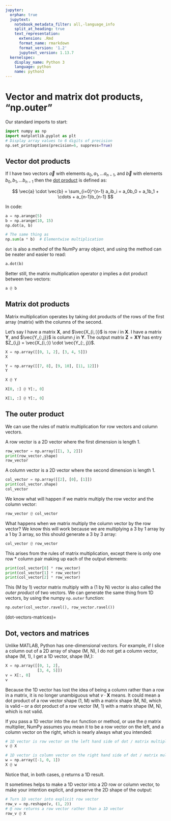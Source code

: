 ```yaml
---
jupyter:
  orphan: true
  jupytext:
    notebook_metadata_filter: all,-language_info
    split_at_heading: true
    text_representation:
      extension: .Rmd
      format_name: rmarkdown
      format_version: '1.2'
      jupytext_version: 1.13.7
  kernelspec:
    display_name: Python 3
    language: python
    name: python3
---
```


# Vector and matrix dot products, “np.outer”

Our standard imports to start:

```python
import numpy as np
import matplotlib.pyplot as plt
# Display array values to 6 digits of precision
np.set_printoptions(precision=6, suppress=True)
```

## Vector dot products

If I have two vectors $\vec{a}$ with elements $a_0, a_1, ...
a_{n-1}$, and $\vec{b}$ with elements $b_0, b_1, ... b_{n-1}$
then the [dot product](https://en.wikipedia.org/wiki/Dot_product) is
defined as:

$$
\vec{a} \cdot \vec{b} = \sum_{i=0}^{n-1} a_ib_i = a_0b_0 + a_1b_1 + \cdots + a_{n-1}b_{n-1}
$$

In code:

```python
a = np.arange(5)
b = np.arange(10, 15)
np.dot(a, b)
```

```python
# The same thing as
np.sum(a * b)  # Elementwise multiplication
```

`dot` is also a *method* of the NumPy array object, and using the method can
be neater and easier to read:

```python
a.dot(b)
```

Better still, the matrix multiplication operator `@` implies a dot product between two vectors:

```python
a @ b
```


## Matrix dot products


Matrix multiplication operates by taking dot products of the rows of the first
array (matrix) with the columns of the second.

Let’s say I have a matrix $\mathbf{X}$, and $\vec{X_{i,:}}$ is row
$i$ in $\mathbf{X}$. I have a matrix $\mathbf{Y}$, and
$\vec{Y_{:,j}}$ is column $j$ in $\mathbf{Y}$. The output
matrix $\mathbf{Z} = \mathbf{X} \mathbf{Y}$ has entry $Z_{i,j} =
\vec{X_{i,:}} \cdot \vec{Y_{:, j}}$.

```python
X = np.array([[0, 1, 2], [3, 4, 5]])
X
```

```python
Y = np.array([[7, 8], [9, 10], [11, 12]])
Y
```

```python
X @ Y
```

```python
X[0, :] @ Y[:, 0]
```

```python
X[1, :] @ Y[:, 0]
```

## The outer product


We can use the rules of matrix multiplication for row vectors and column
vectors.

A row vector is a 2D vector where the first dimension is length 1.

```python
row_vector = np.array([[1, 3, 2]])
print(row_vector.shape)
row_vector
```

A column vector is a 2D vector where the second dimension is length 1.

```python
col_vector = np.array([[2], [0], [1]])
print(col_vector.shape)
col_vector
```

We know what will happen if we matrix multiply the row vector and the column
vector:

```python
row_vector @ col_vector
```

What happens when we matrix multiply the column vector by the row vector? We
know this will work because we are multiplying a 3 by 1 array by a 1 by 3
array, so this should generate a 3 by 3 array:

```python
col_vector @ row_vector
```

This arises from the rules of matrix multiplication, except there is only one
row \* column pair making up each of the output elements:

```python
print(col_vector[0] * row_vector)
print(col_vector[1] * row_vector)
print(col_vector[2] * row_vector)
```

This (M by 1) vector matrix multiply with a (1 by N) vector is also called the
*outer product* of two vectors. We can generate the same thing from 1D
vectors, by using the numpy `np.outer` function:

```python
np.outer(col_vector.ravel(), row_vector.ravel())
```

(dot-vectors-matrices)=

## Dot, vectors and matrices

Unlike MATLAB, Python has one-dimensional vectors. For example, if I slice a
column out of a 2D array of shape (M, N), I do not get a column vector, shape
(M, 1), I get a 1D vector, shape (M,):

```python
X = np.array([[0, 1, 2],
              [3, 4, 5]])
v = X[:, 0]
v
```

Because the 1D vector has lost the idea of being a column rather than a row in
a matrix, it is no longer unambiguous what $v \cdot \mathbf{X}$ means.  It
could mean a dot product of a row vector shape (1, M) with a matrix shape
(M, N), which is valid – or a dot product of a row vector (M, 1) with a
matrix shape (M, N), which is not valid.

If you pass a 1D vector into the `dot` function or method, or use the `@`
matrix multiplier, NumPy assumes you mean it to be a row vector on the left,
and a column vector on the right, which is nearly always what you intended:

```python
# 1D vector is row vector on the left hand side of dot / matrix multiply.
v @ X
```

```python
# 1D vector is column vector on the right hand side of dot / matrix multiply.
w = np.array([-1, 0, 1])
X @ w
```

Notice that, in both cases, `@` returns a 1D result.

It sometimes helps to make a 1D vector into a 2D row or column vector, to make
your intention explicit, and preserve the 2D shape of the output:

```python
# Turn 1D vector into explicit row vector
row_v = np.reshape(v, (1, 2))
# @ now returns a row vector rather than a 1D vector
row_v @ X
```
